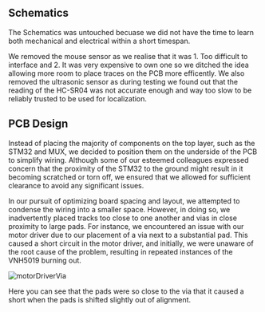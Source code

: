 
## Schematics

The Schematics was untouched becuase we did not have the time to learn both mechanical and electrical within a short timespan.

We removed the mouse sensor as we realise that it was 1. Too difficult to interface and 2. It was very expensive to own one so we ditched the idea allowing more room to place traces on the PCB more efficently. We also removed the ultrasonic sensor as during testing we found out that the reading of the HC-SR04 was not accurate enough and way too slow to be reliably trusted to be used for localization. 

## PCB Design

Instead of placing the majority of components on the top layer, such as the STM32 and MUX, we decided to position them on the underside of the PCB to simplify wiring. Although some of our esteemed colleagues expressed concern that the proximity of the STM32 to the ground might result in it becoming scratched or torn off, we ensured that we allowed for sufficient clearance to avoid any significant issues.

In our pursuit of optimizing board spacing and layout, we attempted to condense the wiring into a smaller space. However, in doing so, we inadvertently placed tracks too close to one another and vias in close proximity to large pads. For instance, we encountered an issue with our motor driver due to our placement of a via next to a substantial pad. This caused a short circuit in the motor driver, and initially, we were unaware of the root cause of the problem, resulting in repeated instances of the VNH5019 burning out.

<Image
  src="/motorDriverVia.png"
  alt="motorDriverVia"
  width={500}
  height={500}
/>

Here you can see that the pads were so close to the via that it caused a short when the pads is shifted slightly out of alignment.
